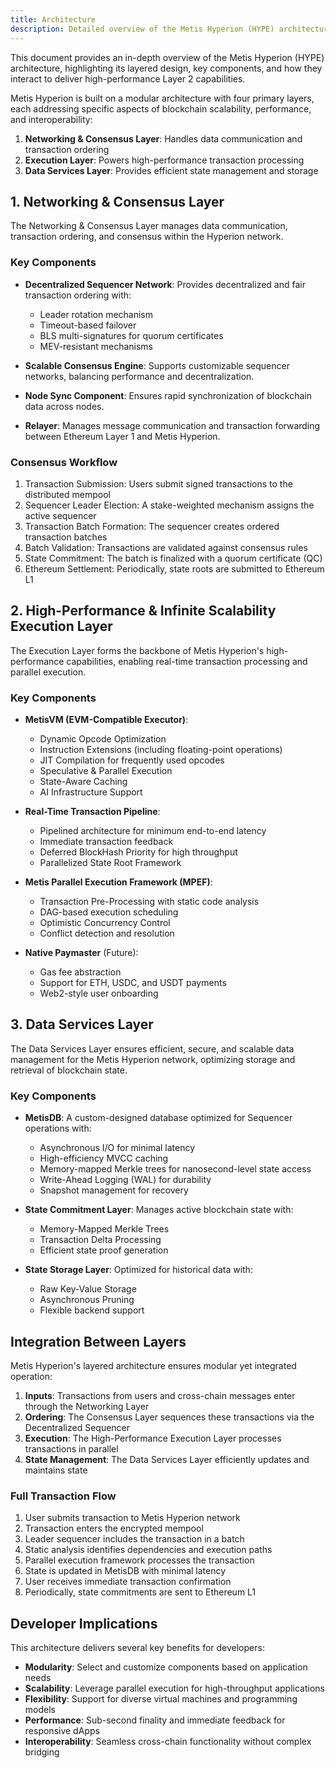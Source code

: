 ```yaml
---
title: Architecture
description: Detailed overview of the Metis Hyperion (HYPE) architecture, including its layered design, key components, and developer interactions.
---
```


This document provides an in-depth overview of the Metis Hyperion (HYPE) architecture, highlighting its layered design, key components, and how they interact to deliver high-performance Layer 2 capabilities.

Metis Hyperion is built on a modular architecture with four primary layers, each addressing specific aspects of blockchain scalability, performance, and interoperability:

1. **Networking & Consensus Layer**: Handles data communication and transaction ordering
2. **Execution Layer**: Powers high-performance transaction processing
3. **Data Services Layer**: Provides efficient state management and storage

## 1. Networking & Consensus Layer

The Networking & Consensus Layer manages data communication, transaction ordering, and consensus within the Hyperion network.

### Key Components

- **Decentralized Sequencer Network**: Provides decentralized and fair transaction ordering with:

  - Leader rotation mechanism
  - Timeout-based failover
  - BLS multi-signatures for quorum certificates
  - MEV-resistant mechanisms

- **Scalable Consensus Engine**: Supports customizable sequencer networks, balancing performance and decentralization.

- **Node Sync Component**: Ensures rapid synchronization of blockchain data across nodes.

- **Relayer**: Manages message communication and transaction forwarding between Ethereum Layer 1 and Metis Hyperion.

### Consensus Workflow

1. Transaction Submission: Users submit signed transactions to the distributed mempool
2. Sequencer Leader Election: A stake-weighted mechanism assigns the active sequencer
3. Transaction Batch Formation: The sequencer creates ordered transaction batches
4. Batch Validation: Transactions are validated against consensus rules
5. State Commitment: The batch is finalized with a quorum certificate (QC)
6. Ethereum Settlement: Periodically, state roots are submitted to Ethereum L1

## 2. High-Performance & Infinite Scalability Execution Layer

The Execution Layer forms the backbone of Metis Hyperion's high-performance capabilities, enabling real-time transaction processing and parallel execution.

### Key Components

- **MetisVM (EVM-Compatible Executor)**:

  - Dynamic Opcode Optimization
  - Instruction Extensions (including floating-point operations)
  - JIT Compilation for frequently used opcodes
  - Speculative & Parallel Execution
  - State-Aware Caching
  - AI Infrastructure Support

- **Real-Time Transaction Pipeline**:

  - Pipelined architecture for minimum end-to-end latency
  - Immediate transaction feedback
  - Deferred BlockHash Priority for high throughput
  - Parallelized State Root Framework

- **Metis Parallel Execution Framework (MPEF)**:

  - Transaction Pre-Processing with static code analysis
  - DAG-based execution scheduling
  - Optimistic Concurrency Control
  - Conflict detection and resolution

- **Native Paymaster** (Future):
  - Gas fee abstraction
  - Support for ETH, USDC, and USDT payments
  - Web2-style user onboarding

## 3. Data Services Layer

The Data Services Layer ensures efficient, secure, and scalable data management for the Metis Hyperion network, optimizing storage and retrieval of blockchain state.

### Key Components

- **MetisDB**: A custom-designed database optimized for Sequencer operations with:

  - Asynchronous I/O for minimal latency
  - High-efficiency MVCC caching
  - Memory-mapped Merkle trees for nanosecond-level state access
  - Write-Ahead Logging (WAL) for durability
  - Snapshot management for recovery

- **State Commitment Layer**: Manages active blockchain state with:

  - Memory-Mapped Merkle Trees
  - Transaction Delta Processing
  - Efficient state proof generation

- **State Storage Layer**: Optimized for historical data with:

  - Raw Key-Value Storage
  - Asynchronous Pruning
  - Flexible backend support

## Integration Between Layers

Metis Hyperion's layered architecture ensures modular yet integrated operation:

1. **Inputs**: Transactions from users and cross-chain messages enter through the Networking Layer
2. **Ordering**: The Consensus Layer sequences these transactions via the Decentralized Sequencer
3. **Execution**: The High-Performance Execution Layer processes transactions in parallel
4. **State Management**: The Data Services Layer efficiently updates and maintains state

### Full Transaction Flow

1. User submits transaction to Metis Hyperion network
2. Transaction enters the encrypted mempool
3. Leader sequencer includes the transaction in a batch
4. Static analysis identifies dependencies and execution paths
5. Parallel execution framework processes the transaction
6. State is updated in MetisDB with minimal latency
7. User receives immediate transaction confirmation
8. Periodically, state commitments are sent to Ethereum L1

## Developer Implications

This architecture delivers several key benefits for developers:

- **Modularity**: Select and customize components based on application needs
- **Scalability**: Leverage parallel execution for high-throughput applications
- **Flexibility**: Support for diverse virtual machines and programming models
- **Performance**: Sub-second finality and immediate feedback for responsive dApps
- **Interoperability**: Seamless cross-chain functionality without complex bridging
